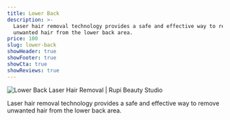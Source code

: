 ```yaml
---
title: Lower Back
description: >-
  Laser hair removal technology provides a safe and effective way to remove
  unwanted hair from the lower back area.
price: 100
slug: lower-back
showHeader: true
showFooter: true
showCta: true
showReviews: true
---
```


![Lower Back Laser Hair Removal | Rupi Beauty Studio](/uploads/services/laser-hair-removal.webp 'Lower Back Laser Hair Removal  | Rupi Beauty Studio')

Laser hair removal technology provides a safe and effective way to remove unwanted hair from the lower back area.
